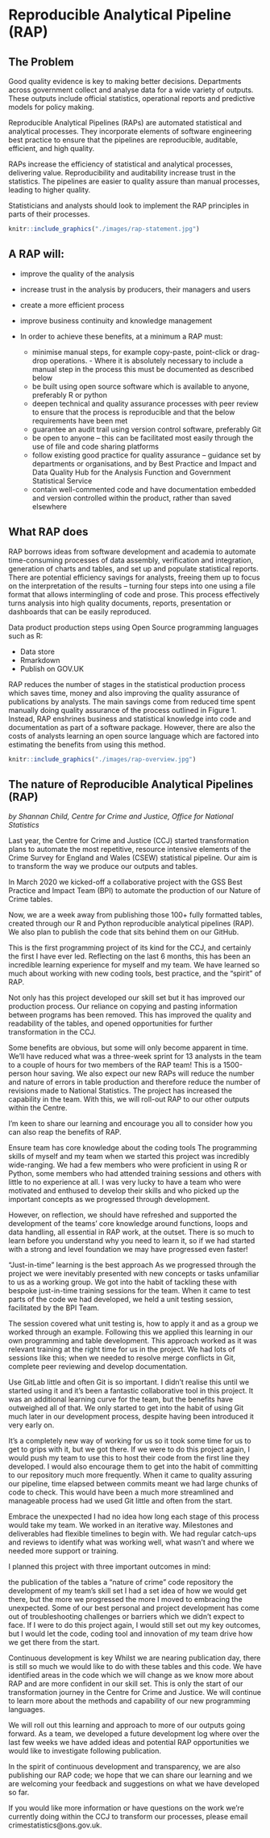 # Reproducible Analytical Pipeline (RAP)

## The Problem

Good quality evidence is key to making better decisions. Departments across government collect and analyse data for a wide variety of outputs. These outputs include official statistics, operational reports and predictive models for policy making.

Reproducible Analytical Pipelines (RAPs) are automated statistical and analytical processes. They incorporate elements of software engineering best practice to ensure that the pipelines are reproducible, auditable, efficient, and high quality.

RAPs increase the efficiency of statistical and analytical processes, delivering value. Reproducibility and auditability increase trust in the statistics. The pipelines are easier to quality assure than manual processes, leading to higher quality.

Statisticians and analysts should look to implement the RAP principles in parts of their processes.

```r
knitr::include_graphics("./images/rap-statement.jpg")
```

## A RAP will:

- improve the quality of the analysis
- increase trust in the analysis by producers, their managers and users
- create a more efficient process
- improve business continuity and knowledge management
- In order to achieve these benefits, at a minimum a RAP must:

    - minimise manual steps, for example copy-paste, point-click or drag-drop operations.     - Where it is absolutely necessary to include a manual step in the process this must be documented as described below
    - be built using open source software which is available to anyone, preferably R or python
    - deepen technical and quality assurance processes with peer review to ensure that the process is reproducible and that the below requirements have been met
    - guarantee an audit trail using version control software, preferably Git
    - be open to anyone – this can be facilitated most easily through the use of file and code sharing platforms
    - follow existing good practice for quality assurance – guidance set by departments or organisations, and by Best Practice and Impact and Data Quality Hub for the Analysis Function and Government Statistical Service
    - contain well-commented code and have documentation embedded and version controlled within the product, rather than saved elsewhere

## What RAP does
RAP borrows ideas from software development and academia to automate time-consuming processes of data assembly, verification and integration, generation of charts and tables, and set up and populate statistical reports. There are potential efficiency savings for analysts, freeing them up to focus on the interpretation of the results – turning four steps into one using a file format that allows intermingling of code and prose. This process effectively turns analysis into high quality documents, reports, presentation or dashboards that can be easily reproduced.

Data product production steps using Open Source programming languages such as R:

- Data store
- Rmarkdown
- Publish on GOV.UK

RAP reduces the number of stages in the statistical production process which saves time, money and also improving the quality assurance of publications by analysts. The main savings come from reduced time spent manually doing quality assurance of the process outlined in Figure 1. Instead, RAP enshrines business and statistical knowledge into code and documentation as part of a software package. However, there are also the costs of analysts learning an open source language which are factored into estimating the benefits from using this method.

```r
knitr::include_graphics("./images/rap-overview.jpg")
```

## The nature of Reproducible Analytical Pipelines (RAP)
_by Shannan Child, Centre for Crime and Justice, Office for National Statistics_

Last year, the Centre for Crime and Justice (CCJ) started transformation plans to automate the most repetitive, resource intensive elements of the Crime Survey for England and Wales (CSEW) statistical pipeline. Our aim is to transform the way we produce our outputs and tables.

In March 2020 we kicked-off a collaborative project with the GSS Best Practice and Impact Team (BPI) to automate the production of our Nature of Crime tables.

Now, we are a week away from publishing those 100+ fully formatted tables, created through our R and Python reproducible analytical pipelines (RAP). We also plan to publish the code that sits behind them on our GitHub.

This is the first programming project of its kind for the CCJ, and certainly the first I have ever led. Reflecting on the last 6 months, this has been an incredible learning experience for myself and my team. We have learned so much about working with new coding tools, best practice, and the “spirit” of RAP.

Not only has this project developed our skill set but it has improved our production process. Our reliance on copying and pasting information between programs has been removed. This has improved the quality and readability of the tables, and opened opportunities for further transformation in the CCJ.

Some benefits are obvious, but some will only become apparent in time. We’ll have reduced what was a three-week sprint for 13 analysts in the team to a couple of hours for two members of the RAP team! This is a 1500-person hour saving. We also expect our new RAPs will reduce the number and nature of errors in table production and therefore reduce the number of revisions made to National Statistics. The project has increased the capability in the team. With this, we will roll-out RAP to our other outputs within the Centre.

I’m keen to share our learning and encourage you all to consider how you can also reap the benefits of RAP.

Ensure team has core knowledge about the coding tools
The programming skills of myself and my team when we started this project was incredibly wide-ranging. We had a few members who were proficient in using R or Python, some members who had attended training sessions and others with little to no experience at all. I was very lucky to have a team who were motivated and enthused to develop their skills and who picked up the important concepts as we progressed through development.

However, on reflection, we should have refreshed and supported the development of the teams’ core knowledge around functions, loops and data handling, all essential in RAP work, at the outset. There is so much to learn before you understand why you need to learn it, so if we had started with a strong and level foundation we may have progressed even faster!

“Just-in-time” learning is the best approach
As we progressed through the project we were inevitably presented with new concepts or tasks unfamiliar to us as a working group. We got into the habit of tackling these with bespoke just-in-time training sessions for the team. When it came to test parts of the code we had developed, we held a unit testing session, facilitated by the BPI Team.

The session covered what unit testing is, how to apply it and as a group we worked through an example. Following this we applied this learning in our own programming and table development. This approach worked as it was relevant training at the right time for us in the project. We had lots of sessions like this; when we needed to resolve merge conflicts in Git, complete peer reviewing and develop documentation.

Use GitLab little and often
Git is so important. I didn’t realise this until we started using it and it’s been a fantastic collaborative tool in this project. It was an additional learning curve for the team, but the benefits have outweighed all of that. We only started to get into the habit of using Git much later in our development process, despite having been introduced it very early on.

It’s a completely new way of working for us so it took some time for us to get to grips with it, but we got there. If we were to do this project again, I would push my team to use this to host their code from the first line they developed. I would also encourage them to get into the habit of committing to our repository much more frequently. When it came to quality assuring our pipeline, time elapsed between commits meant we had large chunks of code to check. This would have been a much more streamlined and manageable process had we used Git little and often from the start.

Embrace the unexpected
I had no idea how long each stage of this process would take my team. We worked in an iterative way. Milestones and deliverables had flexible timelines to begin with. We had regular catch-ups and reviews to identify what was working well, what wasn’t and where we needed more support or training.

I planned this project with three important outcomes in mind:

the publication of the tables
a “nature of crime” code repository
the development of my team’s skill set
I had a set idea of how we would get there, but the more we progressed the more I moved to embracing the unexpected. Some of our best personal and project development has come out of troubleshooting challenges or barriers which we didn’t expect to face. If I were to do this project again, I would still set out my key outcomes, but I would let the code, coding tool and innovation of my team drive how we get there from the start.

Continuous development is key
Whilst we are nearing publication day, there is still so much we would like to do with these tables and this code. We have identified areas in the code which we will change as we know more about RAP and are more confident in our skill set. This is only the start of our transformation journey in the Centre for Crime and Justice. We will continue to learn more about the methods and capability of our new programming languages.

We will roll out this learning and approach to more of our outputs going forward. As a team, we developed a future development log where over the last few weeks we have added ideas and potential RAP opportunities we would like to investigate following publication.

In the spirit of continuous development and transparency, we are also publishing our RAP code; we hope that we can share our learning and we are welcoming your feedback and suggestions on what we have developed so far.

If you would like more information or have questions on the work we’re currently doing within the CCJ to transform our processes, please email crimestatistics@ons.gov.uk.
